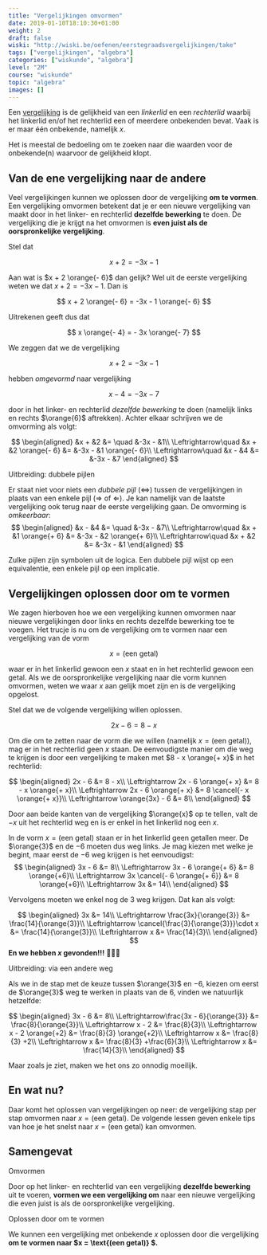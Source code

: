 ```yaml
---
title: "Vergelijkingen omvormen"
date: 2019-01-10T18:10:30+01:00
weight: 2
draft: false
wiski: "http://wiski.be/oefenen/eerstegraadsvergelijkingen/take"
tags: ["vergelijkingen", "algebra"]
categories: ["wiskunde", "algebra"]
level: "2M"
course: "wiskunde"
topic: "algebra"
images: []
---
```


Een [vergelijking](intro) is de gelijkheid van een _linkerlid_ en een _rechterlid_ waarbij het linkerlid en/of het rechterlid een of meerdere onbekenden bevat. Vaak is er maar één onbekende, namelijk $x$.

Het is meestal de bedoeling om te zoeken naar die waarden voor de onbekende(n) waarvoor de gelijkheid klopt.

## Van de ene vergelijking naar de andere

Veel vergelijkingen kunnen we oplossen door de vergelijking **om te vormen**. Een vergelijking omvormen betekent dat je er een nieuwe vergelijking van maakt door in het linker- en rechterlid **dezelfde bewerking** te doen. De vergelijking die je krijgt na het omvormen is **even juist als de oorspronkelijke vergelijking**.

Stel dat

$$
x + 2 = -3x - 1
$$

Aan wat is $x + 2 \orange{- 6}$
dan gelijk? Wel uit de eerste vergelijking weten we dat $x + 2 = - 3x - 1$. Dan is

$$
x + 2 \orange{- 6} = -3x - 1 \orange{- 6}
$$

Uitrekenen geeft dus dat

$$
x \orange{- 4} = - 3x \orange{- 7}
$$

We zeggen dat we de vergelijking

$$
x + 2 = -3x - 1
$$

hebben _omgevormd_ naar vergelijking

$$
x - 4 = - 3x - 7
$$

door in het linker- en rechterlid _dezelfde bewerking_ te doen (namelijk links
en rechts $\orange{6}$ aftrekken). Achter elkaar schrijven we de omvorming als
volgt:

$$
\begin{aligned}
&x + &2 &= \quad &-3x - &1\\
\Leftrightarrow\quad &x + &2 \orange{- 6} &= &-3x - &1 \orange{- 6}\\
\Leftrightarrow\quad &x - &4 &= &-3x - &7
\end{aligned}
$$

<Expand>

Uitbreiding: dubbele pijlen

Er staat niet voor niets een _dubbele pijl_ ($\Leftrightarrow$) tussen de vergelijkingen in plaats van een enkele pijl ($\Rightarrow$ of $\Leftarrow$). Je kan namelijk van de laatste vergelijking ook terug naar de eerste vergelijking gaan. De omvorming is _omkeerbaar_:
$$
\begin{aligned}
&x - &4 &= \quad &-3x - &7\\
\Leftrightarrow\quad &x + &1 \orange{+ 6} &= &-3x - &2 \orange{+ 6}\\
\Leftrightarrow\quad &x + &2 &= &-3x - &1
\end{aligned}
$$

Zulke pijlen zijn symbolen uit de logica. Een dubbele pijl wijst op een equivalentie, een enkele pijl op een implicatie.

</Expand>

## Vergelijkingen oplossen door om te vormen

We zagen hierboven hoe we een vergelijking kunnen omvormen naar nieuwe vergelijkingen door links en rechts dezelfde bewerking toe te voegen. Het trucje is nu om de vergelijking om te vormen naar een vergelijking van de vorm


$$
x= \text{(een getal)}
$$


waar er in het linkerlid gewoon een $x$ staat en in het rechterlid gewoon een getal. Als we de oorspronkelijke vergelijking naar die vorm kunnen omvormen, weten we waar $x$ aan gelijk moet zijn en is de vergelijking opgelost.

Stel dat we de volgende vergelijking willen oplossen.

$$
2x - 6 = 8 - x
$$

Om die om te zetten naar de vorm die we willen <Mute>(namelijk $x= \text{(een getal)}$)</Mute>, mag er in het rechterlid geen $x$ staan. De eenvoudigste manier om die weg te krijgen is door een vergelijking te maken met $8 - x \orange{+ x}$ in het rechterlid:

$$
\begin{aligned}
2x - 6 &= 8 - x\\
 \Leftrightarrow 2x - 6 \orange{+ x} &= 8 - x \orange{+ x}\\
 \Leftrightarrow 2x - 6 \orange{+ x} &= 8 \cancel{- x \orange{+ x}}\\
 \Leftrightarrow \orange{3x} - 6 &= 8\\
\end{aligned}
$$

Door aan beide kanten van de vergelijking $\orange{x}$ op te tellen, valt de $-x$ uit het rechterlid weg en is er enkel in het linkerlid nog een $x$.

In de vorm $x= \text{(een getal)}$ staan er in het linkerlid geen getallen meer. De $\orange{3}$ en de $-6$ moeten dus weg links. Je mag kiezen met welke je begint, maar eerst de $-6$ weg krijgen is het eenvoudigst:
$$
\begin{aligned}
3x - 6 &= 8\\
 \Leftrightarrow 3x - 6 \orange{+ 6} &= 8 \orange{+6}\\
 \Leftrightarrow 3x \cancel{- 6 \orange{+ 6}} &= 8 \orange{+6}\\
 \Leftrightarrow 3x &= 14\\
\end{aligned}
$$

Vervolgens moeten we enkel nog de $3$ weg krijgen. Dat kan als volgt:

$$
\begin{aligned}
3x &= 14\\
 \Leftrightarrow \frac{3x}{\orange{3}} &= \frac{14}{\orange{3}}\\
 \Leftrightarrow \cancel{\frac{3}{\orange{3}}}\cdot x &= \frac{14}{\orange{3}}\\
 \Leftrightarrow x &= \frac{14}{3}\\
\end{aligned}
$$
**En we hebben $x$ gevonden!!!** 🎉💃💪

<Expand>

Uitbreiding: via een andere weg

Als we in de stap met de keuze tussen $\orange{3}$ en $-6$, kiezen om eerst de $\orange{3}$ weg te werken in plaats van de $6$, vinden we natuurlijk hetzelfde:

$$
\begin{aligned}
3x - 6 &= 8\\
 \Leftrightarrow\frac{3x - 6}{\orange{3}} &= \frac{8}{\orange{3}}\\
 \Leftrightarrow x - 2 &= \frac{8}{3}\\
 \Leftrightarrow x - 2 \orange{+2} &= \frac{8}{3} \orange{+2}\\
 \Leftrightarrow x &= \frac{8}{3} +2\\
 \Leftrightarrow x &= \frac{8}{3} +\frac{6}{3}\\
 \Leftrightarrow x &= \frac{14}{3}\\
\end{aligned}
$$

Maar zoals je ziet, maken we het ons zo onnodig moeilijk.

</Expand>

## En wat nu?

Daar komt het oplossen van vergelijkingen op neer: de vergelijking stap per stap omvormen naar $x=\text{(een getal)}$. De volgende lessen geven enkele tips van hoe je het snelst naar $x=\text{(een getal)}$ kan omvormen.

## Samengevat

<Attention>

Omvormen

Door op het linker- en rechterlid van een vergelijking **dezelfde bewerking** uit te voeren, **vormen we een vergelijking om** naar een nieuwe vergelijking die even juist is als de oorspronkelijke vergelijking.
</Attention>

<Attention>

Oplossen door om te vormen

We kunnen een vergelijking met onbekende $x$ oplossen door die vergelijking **om te vormen naar $x = \text{(een getal)} $.**
</Attention>
